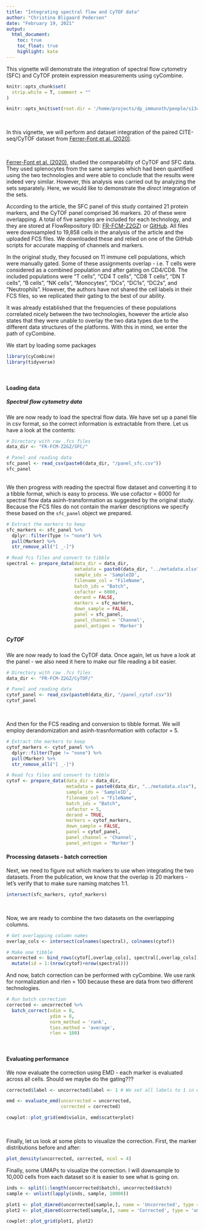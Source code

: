 ```yaml
---
title: "Integrating spectral flow and CyTOF data"
author: "Christina Bligaard Pedersen"
date: "February 19, 2021"
output: 
  html_document:
    toc: true
    toc_float: true
    highlight: kate
---
```

<style type="text/css">

h1.title {
  color: #004d66;
}
h4.author {
  font-style: italic;
  font-size: 18px;
  color: #008cba;
}
h4.date {
  font-style: italic;
  font-size: 16px;
  color: #008cba;
}
h1 { /* Header 1 */
  color: #004d66;
  font-size: 28px;
}
h2 { /* Header 2 */
  color: #004d66;
  font-size: 22px;
}
h3 { /* Header 3 */
  color: #004d66;
  font-size: 16px;
}
</style>




This vignette will demonstrate the integration of spectral flow cytometry (SFC) and CyTOF protein expression measurements using cyCombine.

```r
knitr::opts_chunk$set(
  strip.white = T, comment = ""
)

knitr::opts_knit$set(root.dir = '/home/projects/dp_immunoth/people/s134891/cycombine/flow_cytof/')

```

<br>

In this vignette, we will perform and dataset integration of the paired CITE-seq/CyTOF dataset from [Ferrer-Font et al. (2020)](https://doi.org/10.1002/cyto.a.24016).

<br>

[Ferrer-Font et al. (2020)](https://doi.org/10.1002/cyto.a.24016), studied the comparability of CyTOF and SFC data. They used splenocytes from the same samples which had been quantified using the two technologies and were able to conclude that the results were indeed very similar. However, this analysis was carried out by analyzing the sets separately. Here, we would like to demonstrate the *direct* integration of the sets.

According to the article, the SFC panel of this study contained 21 protein markers, and the CyTOF panel comprised 36 markers. 20 of these were overlapping. A total of five samples are included for each technology, and they are stored at FlowRepository (ID: [FR-FCM-Z2GZ](https://flowrepository.org/id/FR-FCM-Z2GZ)) or [GitHub](https://github.com/SameOldSamOld/CyTOFAuroraComparison). All files were downsampled to 19,858 cells in the analysis of the article and the uploaded FCS files. We downloaded these and relied on one of the GitHub scripts for accurate mapping of channels and markers.


In the original study, they focused on 11 immune cell populations, which were manually gated. Some of these assignments overlap - i.e. T cells were considered as a combined population and after gating on CD4/CD8. The included populations were "T cells", "CD4 T cells", "CD8 T cells", "DN T cells", "B cells", "NK cells", "Monocytes", "DCs", "DC1s", "DC2s", and "Neutrophils". However, the authors have not shared the cell labels in their FCS files, so we replicated their gating to the best of our ability. 

It was already established that the frequencies of these populations correlated nicely between the two technologies, however the article also states that they were unable to overlay the two data types due to the different data structures of the platforms. With this in mind, we enter the path of cyCombine.


We start by loading some packages

```r
library(cyCombine)
library(tidyverse)

```


<br>


#### Loading data
##### Spectral flow cytometry data
We are now ready to load the spectral flow data. We have set up a panel file in csv format, so the correct information is extractable from there. Let us have a look at the contents:

```r
# Directory with raw .fcs files
data_dir <- "FR-FCM-Z2GZ/SFC/"

# Panel and reading data
sfc_panel <- read_csv(paste0(data_dir, "/panel_sfc.csv"))
sfc_panel

```

<br>
We then progress with reading the spectral flow dataset and converting it to a tibble format, which is easy to process. We use cofactor = 6000 for spectral flow data asinh-transformation as suggested by the original study. Because the FCS files do not contain the marker descriptions we specify these based on the `sfc_panel` object we prepared.

```r
# Extract the markers to keep
sfc_markers <- sfc_panel %>% 
  dplyr::filter(Type != "none") %>% 
  pull(Marker) %>% 
  str_remove_all("[ _-]")

# Read fcs files and convert to tibble
spectral <- prepare_data(data_dir = data_dir,
                         metadata = paste0(data_dir, "../metadata.xlsx"),
                         sample_ids = 'SampleID',
                         filename_col = "FileName",
                         batch_ids = "Batch",
                         cofactor = 6000,
                         derand = FALSE,
                         markers = sfc_markers,
                         down_sample = FALSE,
                         panel = sfc_panel,
                         panel_channel = 'Channel',
                         panel_antigen = 'Marker')

```




##### CyTOF
We are now ready to load the CyTOF data. Once again, let us have a look at the panel - we also need it here to make our file reading a bit easier.

```r
# Directory with raw .fcs files
data_dir <- "FR-FCM-Z2GZ/CyTOF/"

# Panel and reading data
cytof_panel <- read_csv(paste0(data_dir, "/panel_cytof.csv"))
cytof_panel

```

<br>

And then for the FCS reading and conversion to tibble format. We will employ derandomization and asinh-trasnformation with cofactor = 5.

```r
# Extract the markers to keep
cytof_markers <- cytof_panel %>% 
  dplyr::filter(Type != "none") %>% 
  pull(Marker) %>% 
  str_remove_all("[ _-]")

# Read fcs files and convert to tibble
cytof <- prepare_data(data_dir = data_dir,
                      metadata = paste0(data_dir, "../metadata.xlsx"),
                      sample_ids = 'SampleID',
                      filename_col = "FileName",
                      batch_ids = "Batch",
                      cofactor = 5,
                      derand = TRUE,
                      markers = cytof_markers,
                      down_sample = FALSE,
                      panel = cytof_panel,
                      panel_channel = 'Channel',
                      panel_antigen = 'Marker')

```






#### Processing datasets - batch correction

Next, we need to figure out which markers to use when integrating the two datasets. From the publication, we know that the overlap is 20 markers - let's verify that to make sure naming matches 1:1.

```r
intersect(sfc_markers, cytof_markers)

```

<br>

Now, we are ready to combine the two datasets on the overlapping columns.

```r
# Get overlapping column names
overlap_cols <- intersect(colnames(spectral), colnames(cytof))

# Make one tibble
uncorrected <- bind_rows(cytof[,overlap_cols], spectral[,overlap_cols]) %>%
  mutate(id = 1:(nrow(cytof)+nrow(spectral)))

```

And now, batch correction can be performed with cyCombine. We use rank for normalization and rlen = 100 because these are data from two different technologies.

```r
# Run batch correction 
corrected <- uncorrected %>%
  batch_correct(xdim = 8,
                ydim = 8,
                norm_method = 'rank',
                ties.method = 'average',
                rlen = 100)

```

<br>


#### Evaluating performance

We now evaluate the correction using EMD - each marker is evaluated across all cells. Should we maybe do the gating???

```r
corrected$label <- uncorrected$label <- 1 # We set all labels to 1 in order to evaluate globally

emd <- evaluate_emd(uncorrected = uncorrected,
                    corrected = corrected)

cowplot::plot_grid(emd$violin, emd$scatterplot)

```
<br>


Finally, let us look at some plots to visualize the correction. First, the marker distributions before and after:

```r
plot_density(uncorrected, corrected, ncol = 4)

```

Finally, some UMAPs to visualize the correction. I will downsample to 10,000 cells from each dataset so it is easier to see what is going on.

```r

inds <- split(1:length(uncorrected$batch), uncorrected$batch)
sample <- unlist(lapply(inds, sample, 10000))

plot1 <- plot_dimred(uncorrected[sample,], name = 'Uncorrected', type = 'umap')
plot2 <- plot_dimred(corrected[sample,], name = 'Corrected', type = 'umap')

cowplot::plot_grid(plot1, plot2)

```













<!-- <br><br> -->

<!-- ## Distinct datasets -->

<!-- First, let us present the two datasets we will integrate: -->

<!-- As an example of spectral flow cytometry data, we will use the dataset from [Park et al. (2020)](https://doi.org/10.1002/cyto.a.24213). The data is based on healthy donor PBMCs, and contains four samples, which were frozen and thawed, stained with 40 different antibodies in one panel, and analysed using a 5-laser full spectrum flow cytometer (Cytek Biosciences Aurora). We downloaded these from FlowRepository (ID: FR-FCM-Z2QV) and pre-gated to live single cells in FlowJo version 10 (Tree Star Inc). Singlets and non-debris were identified using forward and side-scatter. Dead cells were excluded using live/dead stains. Data from these gates were then exported in FCS format. -->

<!-- For the CyTOF data, we use the data from a single healthy donor processed at the Human Immune Monitoring Center, Stanford. The sample was derived from FlowRepository https://flowrepository.org/id/FR-FCM-ZYAJ and pre-gated to live intact singlets. The data was subsequently manually gated to populations of interest.  -->



<!-- We start by loading some packages- -->

<!-- ```{r libraries 2, results = 'hide', warning=FALSE, message=FALSE, eval=F} -->
<!-- library(cyCombine) -->
<!-- library(tidyverse) -->

<!-- ``` -->


<!-- <br> -->


<!-- #### Loading data -->
<!-- ##### Spectral flow cytometry data -->
<!-- We are now ready to load the spectral flow data. We have set up a panel file in csv format, so the correct information is extractable from there. Let us have a look at the contents: -->

<!-- ```{r loading spectral flow data 1_2, paged.print = T, message=F, warning=F} -->
<!-- # Directory with raw .fcs files -->
<!-- data_dir <- "Park_et_al_2020_Live+/" -->

<!-- # Panel and reading data -->
<!-- sfc_panel <- read_csv(paste0(data_dir, "/panel_Park2020.csv")) -->
<!-- sfc_panel -->

<!-- ``` -->

<!-- <br> -->
<!-- We then progress with reading the spectral flow dataset and converting it to a tibble format, which is easy to process. We use cofactor = 6000 for spectral flow data asinh-transformation. This looks reasonable in terms of separating negative and positive peaks in the data, and it was further recommended by [Ferrer-Font et al. (2020)](https://doi.org/10.1002/cyto.a.24016). -->


<!-- ```{r loading spectral flow data 2_2} -->
<!-- sfc_markers <- sfc_panel %>%  -->
<!--   filter(Type != "none") %>%  -->
<!--   pull(Marker) %>%  -->
<!--   str_remove_all("[ _-]") -->

<!-- spectral <- prepare_data(data_dir = data_dir, -->
<!--                          metadata = paste0(data_dir, "/Spectral samples cohort.xlsx"), -->
<!--                          filename_col = "FCS_name", -->
<!--                          batch_ids = "Batch", -->
<!--                          condition = "Set", -->
<!--                          cofactor = 6000, -->
<!--                          derand = FALSE, -->
<!--                          markers = sfc_markers, -->
<!--                          down_sample = FALSE) -->

<!-- ``` -->

<!-- <br> -->


<!-- ##### Mass cytometry data -->
<!-- Then it is time to read the CyTOF data. In this case, it's already in a tibble format - but refer to `prepare_data` as shown above, for this. -->

<!-- ```{r cytof read 2} -->
<!-- ### Get HIMC cytof data for one sample -->
<!-- load('Sample001_pregated.Rdata') -->

<!-- ``` -->


<!-- <br> -->


<!-- #### Processing datasets - batch correction -->

<!-- Next, we need to figure out which markers to use when integrating the two datasets.  -->
<!-- Here, it is important to keep a couple of things in mind.  -->

<!-- First, be careful with protein names - i.e. CD197 and CCR7 are actually the same protein, but each name is relatively commonly used. Make sure to correct the column names in either set, so it matches the other, i.e. using `colnames(cytof)[colnames(cytof)=='CD197'] <- 'CCR7'`. In this example, there are a total of 26 overlapping markers between the two datasets.  -->

<!-- ```{r overlapping markers 2} -->
<!-- colnames(cytof)[colnames(cytof)=='CD197'] <- 'CCR7' -->
<!-- colnames(cytof)[colnames(cytof)=='CD8a'] <- 'CD8' -->

<!-- cytof_markers <- get_markers(cytof) -->
<!-- intersect(sfc_markers, cytof_markers) -->

<!-- ``` -->

<!-- <br> -->

<!-- Now, we are ready to combine the two datasets on the overlapping columns. -->

<!-- ```{r combine sets 2} -->
<!-- # Get overlapping column names -->
<!-- overlap_cols <- intersect(colnames(spectral), colnames(cytof)) -->

<!-- # Make one tibble -->
<!-- uncorrected <- bind_rows(cytof[,overlap_cols], spectral[,overlap_cols]) %>% -->
<!--   mutate(id = 1:(nrow(cytof)+nrow(spectral))) -->

<!-- ``` -->

<!-- And now, batch correction can be performed with cyCombine. -->

<!-- ```{r batch correction 2, message=FALSE, warning=FALSE, error=FALSE, results='hide'} -->
<!-- # Run batch correction -->
<!-- corrected <- uncorrected %>% -->
<!--   batch_correct(xdim = 8, -->
<!--                 ydim = 8, -->
<!--                 norm_method = 'rank', -->
<!--                 ties.method = 'average', -->
<!--                 rlen = 100) -->

<!-- ``` -->

<!-- <br> -->


<!-- #### Evaluating performance -->

<!-- We now evaluate the correction using EMD - each marker is evaluated across all cells. -->

<!-- ```{r global emd 2, message=FALSE, fig.height=6, fig.width=12} -->
<!-- corrected$label <- uncorrected$label <- 1 # We set all labels to 1 in order to evaluate globally -->

<!-- emd <- evaluate_emd(uncorrected = uncorrected, -->
<!--                     corrected = corrected) -->

<!-- cowplot::plot_grid(emd$violin, emd$scatterplot) -->

<!-- ``` -->
<!-- <br> -->


<!-- Finally, let us look at some plots to visualize the correction. First, the marker distributions before and after: -->

<!-- ```{r density plot 2, message=FALSE, fig.height=16, fig.width=16} -->
<!-- plot_density(uncorrected, corrected, ncol = 4) -->

<!-- ``` -->

<!-- Finally, some UMAPs to visualize the correction. I will downsample to 10,000 cells from each dataset so it is easier to see what is going on. -->

<!-- ```{r umaps 2, fig.height=8, fig.width=16} -->

<!-- inds <- split(1:length(uncorrected$batch), uncorrected$batch) -->
<!-- sample <- unlist(lapply(inds, sample, 10000)) -->

<!-- plot1 <- plot_dimred(uncorrected[sample,], name = 'Uncorrected', type = 'umap') -->
<!-- plot2 <- plot_dimred(corrected[sample,], name = 'Corrected', type = 'umap') -->

<!-- cowplot::plot_grid(plot1, plot2) -->

<!-- ``` -->

<!-- <br> -->

<!-- #### Imputing non-overlapping markers -->

<!-- Now, we could say that the integration is done. We have an strong idea about which cells belong in the same populations across the two technologies. But we may really curious about the non-overlapping channels. E.g. let us have a brief look on the immunoglobulins (IgD, IgM, IgG). All of these are measured in the spectral flow dataset - only IgD is included in the CyTOF data. These three proteins should also be found only among the B-cells (CD19+/CD20+). This should be true even after imputation. -->

<!-- We will impute all the markers missing in either dataset first. -->

<!-- ```{r imputing markers 2} -->
<!-- # Get the dataset-unique markers -->
<!-- spectral_unique <- sfc_markers[!sfc_markers %in% overlap_cols] -->
<!-- cytof_unique <- cytof_markers[!cytof_markers %in% overlap_cols] -->


<!-- # Add non-overlapping markers back to corrected data frames -->
<!-- cytof_corrected <- bind_cols(corrected[corrected$batch == 'CyTOF',], cytof[,cytof_unique]) -->
<!-- spectral_corrected <- bind_cols(corrected[corrected$batch == 'Spectral',], spectral[,spectral_unique]) -->


<!-- # Imputation for whole panels -->
<!-- imputed <- impute_across_panels(dataset1 = cytof_corrected,  -->
<!--                                 dataset2 = spectral_corrected, -->
<!--                                 overlap_channels = intersect(sfc_markers, cytof_markers),  -->
<!--                                 impute_channels1 = spectral_unique, -->
<!--                                 impute_channels2 = cytof_unique) -->

<!-- ``` -->

<!-- <br> -->

<!-- Now that we have imputed the values, we have a chance to view the IgG / IgM expression for both datasets. We will look at this along with the CD19, CD20, and IgD expression. -->


<!-- ```{r dimred plots B cells focus} -->
<!-- # Let us make the UMAP for the corrected set (based on overlapping markers only) -->
<!-- umap_plot <- plot_dimred(corrected[sample,], name = 'Corrected', type = 'umap', plot = 'CD19', return_coord = T) -->

<!-- # We can view the plot colored by CD19 expression -->
<!-- umap_plot$plot -->


<!-- # We can further include the UMAP coordinates in a combined dataframe with both imputed datasets. Again, we downsample to avoid too many cells cluttering the view (the same indeces are used as before) -->
<!-- combined <- cbind.data.frame(umap_plot$dimred, rbind.data.frame(imputed$dataset1, imputed$dataset2)[sample,]) -->


<!-- # Now let us color the plot by the two other overlapping markers which are B cell-relevant -->

<!-- p <- list() -->
<!-- for (m in c('CD20', 'IgD', 'IgM', 'IgG')) { -->

<!--   p[[m]] <- ggplot(combined, aes_string(x = colnames(combined)[1], y = colnames(combined)[2])) + -->
<!--   geom_point(aes_string(color = m), alpha = 0.3, size = 0.4) + -->
<!--   theme_bw() + theme(plot.title = element_text(hjust = 0.5)) + -->
<!--   scale_color_viridis_c() + facet_wrap(~batch) -->

<!-- } -->

<!-- p -->

<!-- ``` -->

<!-- <br> -->

<!-- We can compare this to UMAPs for the spectral flow data only (before any batch correction): -->

<!-- ```{r dimred plots B cells focus, spectral} -->
<!-- # Let us make the UMAP for the corrected set (based on overlapping markers only) -->
<!-- spectral_sample <- (sample[grep('Spectral', names(sample))]-nrow(cytof)) -->
<!-- umap_plot <- plot_dimred(spectral[spectral_sample,], name = 'Corrected', type = 'umap', plot = 'CD19', return_coord = T) -->

<!-- # We can view the plot colored by CD19 expression -->
<!-- umap_plot$plot -->


<!-- # We can further include the UMAP coordinates in a combined dataframe with both imputed datasets. Again, we downsample to avoid too many cells cluttering the view (the same indeces are used as before) -->
<!-- combined <- cbind.data.frame(umap_plot$dimred, spectral[spectral_sample,]) -->


<!-- # Now let us color the plot by the two other overlapping markers which are B cell-relevant -->

<!-- p <- list() -->
<!-- for (m in c('CD20', 'IgD', 'IgM', 'IgG')) { -->

<!--   p[[m]] <- ggplot(combined, aes_string(x = colnames(combined)[1], y = colnames(combined)[2])) + -->
<!--   geom_point(aes_string(color = m), alpha = 0.3, size = 0.4) + -->
<!--   theme_bw() + theme(plot.title = element_text(hjust = 0.5)) +  -->
<!--   scale_color_viridis_c() -->

<!-- } -->

<!-- cowplot::plot_grid(plotlist = p, ncol = 2) -->

<!-- ``` -->

<!-- <br> -->
<!-- The distributions look quite well-transfered to the CyTOF data. -->
<!-- <br> -->